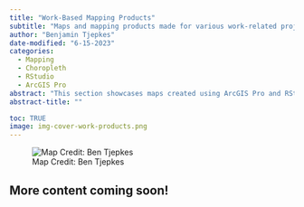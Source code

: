 ```yaml
---
title: "Work-Based Mapping Products"
subtitle: "Maps and mapping products made for various work-related projects."
author: "Benjamin Tjepkes"
date-modified: "6-15-2023"
categories:
  - Mapping
  - Choropleth
  - RStudio
  - ArcGIS Pro
abstract: "This section showcases maps created using ArcGIS Pro and RStudio for various work-based projects. The primary focus of these maps is the visualization of wildlife-related topics, particularly the quantification of species-specific harvests. These cartographic representations combine technical expertise and creativity to convey information effectively, facilitating informed decision-making."
abstract-title: ""

toc: TRUE
image: img-cover-work-products.png
---
```


![Map Credit: Ben Tjepkes](../gallery/img-cover-work-products.png)

## More content coming soon! 